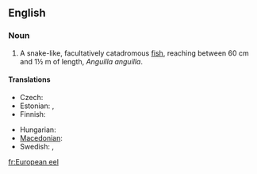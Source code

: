 ==English==
{{wikipedia}}

===Noun===
{{en-noun|sg=[[European]] [[eel]]}}

# {{fish}} A snake-like, facultatively catadromous [[fish]], reaching between 60 cm and 1½ m of length, ''Anguilla anguilla''.

====Translations====
{{trans-top|fish}}
* Czech: {{t+|cs|úhoř říční|m}}
* Estonian: {{t+|et|angerjas}}, {{t|fi|euroopa angerjas}}
* Finnish: {{t+|fi|ankerias}}
{{trans-mid}}
* Hungarian: {{t+|hu|angolna}}
* [[Macedonian]]: {{t|mk|јагула|f|tr=jágula|sc=Cyrl}}
* Swedish: {{t+|sv|ål|c}}, {{t|sv|europeisk ål|c}}
{{trans-bottom}}

[[fr:European eel]]